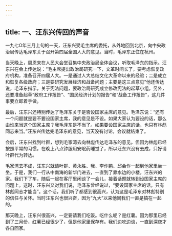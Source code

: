 ```yaml
---
---
---
```

title: 一、汪东兴传回的声音
---



一九七O年三月上旬的一天，汪东兴受毛主席的委托，从外地回到北京，向中央政治局传达毛泽东关于召开第四届全国人大的意见。当时，毛泽东正住在杭州。

当天晚上，周恩来在人民大会堂召集中央政治局全体会议，听取毛泽东的指示。汪东兴在会上传达说：“毛主席提出政治局研究一下，文革时间长了，要考虑恢复政府机构，准备召开四届人大。一是通过人大总结文化大革命以来的经验；二是成立和恢复各级政府；三是要研究发展经济和战备问题；主要是这三点意见”他还传达说，毛泽东指示，关于宪法问题，要政治局研究成立修改宪法的起草小组。另外，还要准备起草“政府工作报告”、“国民经济计划的报告”和“战备工作报告”，这几件事要立即着手做。

最后，汪东兴还特别传达了毛泽东关于是否设国家主席的意见。毛泽东说：“还有一个问题就是要不要设国家主席，我的意见是不设。如果大家认为要设的话，那么由谁来当这个国家主席？我毛泽东是不当了。如果要设国家主席的话，也只有林彪同志来当。”汪东兴传达完毛泽东的意见，当天没有讨论，会议就结束了。

会后，汪东兴找到叶群，想到毛家湾去向林彪传达毛泽东的意见。但因为林彪已经按照平常的习惯，在晚上八点钟服用安眠药睡觉了，所以汪东兴没有去成，只好请叶群代为转达。

毛家湾去不成，汪东兴就请叶群、黄永胜、我、李作鹏、邱会作一起到他家里坐一坐。于是，我们一行从中南海的新华门进去，一直到了靠水边的小楼，汪东兴的家。我们下了车，随后一起在客厅里闲谈了一会儿，接着话题就转到设国家主席的问题上。这时，汪东兴又对我们说，毛泽东曾经说过，“要设国家主席的话，只有林彪同志才能当”。这个话，我们听了都感到很高兴，认为这是毛泽东对林彪特别的信任与关怀。当时汪东兴也很兴奋，因为“九大”以来他同我们一直是搞在一起的。

那天晚上，汪东兴很高兴，一定要请我们吃饭。吃什么呢？是红薯。因为那里已经到了三月份，红薯已经很少了，但是他家里保存有。我们边吃边谈，一直到深夜才各自回家。